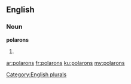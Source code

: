 ==English==

===Noun===
'''polarons'''

# {{plural of|[[polaron]]}}

[[Category:English plurals]]

[[ar:polarons]]
[[fr:polarons]]
[[ku:polarons]]
[[my:polarons]]